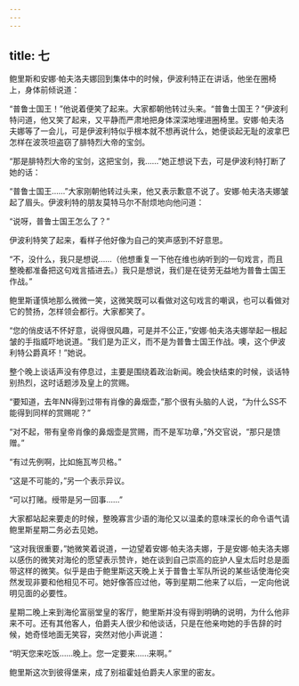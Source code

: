 ```yaml
---
---
---
```

title: 七
---



鲍里斯和安娜·帕夫洛夫娜回到集体中的时候，伊波利特正在讲话，他坐在圈椅上，身体前倾说道：

“普鲁士国王！”他说着便笑了起来。大家都朝他转过头来。“普鲁士国王？”伊波利特问道，他又笑了起来，又平静而严肃地把身体深深地埋进圈椅里。安娜·帕夫洛夫娜等了一会儿，可是伊波利特似乎根本就不想再说什么，她便谈起无耻的波拿巴怎样在波茨坦盗窃了腓特烈大帝的宝剑。

“那是腓特烈大帝的宝剑，这把宝剑，我……”她正想说下去，可是伊波利特打断了她的话：

“普鲁士国王……”大家刚朝他转过头来，他又表示歉意不说了。安娜·帕夫洛夫娜皱起了眉头。伊波利特的朋友莫特马尔不耐烦地向他问道：

“说呀，普鲁士国王怎么了？”

伊波利特笑了起来，看样子他好像为自己的笑声感到不好意思。

“不，没什么，我只是想说……（他想重复一下他在维也纳听到的一句戏言，而且整晚都准备把这句戏言插进去。）我只是想说，我们是在徒劳无益地为普鲁士国王作战。”

鲍里斯谨慎地那么微微一笑，这微笑既可以看做对这句戏言的嘲讽，也可以看做对它的赞扬，怎样领会都行。大家都笑了。

“您的俏皮话不怀好意，说得很风趣，可是并不公正，”安娜·帕夫洛夫娜举起一根起皱的手指威吓地说道。“我们是为正义，而不是为普鲁士国王作战。噢，这个伊波利特公爵真坏！”她说。

整个晚上谈话声没有停息过，主要是围绕着政治新闻。晚会快结束的时候，谈话特别热烈，这时话题涉及皇上的赏赐。

“要知道，去年NN得到过带有肖像的鼻烟壶，”那个很有头脑的人说，“为什么SS不能得到同样的赏赐呢？”

“对不起，带有皇帝肖像的鼻烟壶是赏赐，而不是军功章，”外交官说，“那只是馈赠。”

“有过先例啊，比如施瓦岑贝格。”

“这是不可能的，”另一个表示异议。

“可以打赌。绶带是另一回事……”

大家都站起来要走的时候，整晚寡言少语的海伦又以温柔的意味深长的命令语气请鲍里斯星期二务必去见她。

“这对我很重要，”她微笑着说道，一边望着安娜·帕夫洛夫娜，于是安娜·帕夫洛夫娜以感伤的微笑对海伦的愿望表示赞许，她在谈到自己崇高的庇护人皇太后时总是面带这样的微笑。似乎是由于鲍里斯这天晚上关于普鲁士军队所说的某些话使海伦突然发现非要和他相见不可。她好像答应过他，等到星期二他来了以后，一定向他说明见面的必要性。

星期二晚上来到海伦富丽堂皇的客厅，鲍里斯并没有得到明确的说明，为什么他非来不可。还有其他客人，伯爵夫人很少和他谈话，只是在他亲吻她的手告辞的时候，她奇怪地面无笑容，突然对他小声说道：

“明天您来吃饭……晚上。您一定要来……来啊。”

鲍里斯这次到彼得堡来，成了别祖霍娃伯爵夫人家里的密友。